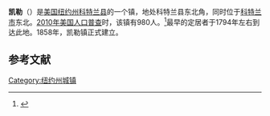 {{Infobox settlement
|official_name            = 凯勒
|settlement_type          = 镇
|nickname                 = 
|motto                    =

<!-- Images -->
|image_skyline            = 
|imagesize                = 
|image_caption            = 
|image_flag               = 
|image_seal               =

<!-- Maps -->
|pushpin_map              = New York
|pushpin_label            = 凯勒
|pushpin_label_position   = <!-- the position of the pushpin label: left, right, top, bottom, none -->
|pushpin_map_caption      =
|pushpin_mapsize          =
|image_map                = 
|mapsize                  = 
|map_caption              = 
|image_map1               = 
|mapsize1                 = 
|map_caption1             =

<!-- Location -->
|coordinates_region       = US-NY
|subdivision_type         = [[国家|国家]]
|subdivision_name         = [[美国|美国]]
|subdivision_type1        = [[美国行政区划|州]]
|subdivision_name1        = [[纽约州|纽约州]]
|subdivision_type2        = [[纽约州行政区划|县]]
|subdivision_name2        = [[科特兰县_(纽约州)|科特兰县]]
|government_footnotes     = 
|government_type          = 
|established_title        = 
|established_date         =

<!-- Area -->
|unit_pref                = Imperial
|area_footnotes           = 
|area_magnitude           = 
|area_total_km2           = 112.69
|area_land_km2            = 112.61
|area_water_km2           = 0.08
|area_total_sq_mi         = 
|area_land_sq_mi          = 
|area_water_sq_mi         = 

<!-- Population -->
|population_as_of         = [[2010年美国人口普查|2010]]
|population_footnotes     = 
|population_total         = 980
|population_density_km2   = 8.7
|population_density_sq_mi =

<!-- General information -->
|timezone                 = [[美国东部时间|EST]]
|utc_offset               = -5
|timezone_DST             = EDT
|utc_offset_DST           = -4
|elevation_footnotes      = 
|elevation_m              = 509
|elevation_ft             = 1670
|latd = 42 |latm = 43 |lats = 29 |latNS = N
|longd = 75 |longm = 56 |longs = 19 |longEW = W

<!-- Area/postal codes & others -->
|postal_code_type         = [[美国邮政编码|邮政编码]]
|postal_code              = 13158
|area_code                = [[美国电话区号607|607]]
|website                  = 
|footnotes                = 
}}
'''凯勒'''（{{lang-en|Cuyler}}）是[[美国|美国]][[纽约州|纽约州]][[科特兰县_(纽约州)|科特兰县]]的一个镇，地处科特兰县东北角，同时位于[[科特兰|科特兰市]]东北。[[2010年美国人口普查|2010年美国人口普查]]时，该镇有980人。<ref name>{{cite web|url=http://factfinder2.census.gov|publisher=[[United_States_Census_Bureau|United States Census Bureau]]|title=American FactFinder|accessdate=2020-09-30|archive-date=2013-09-11|archive-url=https://web.archive.org/web/20130911234518/http://factfinder2.census.gov/|dead-url=no}}</ref>最早的定居者于1794年左右到达此地。1858年，凯勒镇正式建立。

== 参考文献 ==
{{reflist}}

{{NY-stub}}
[[Category:纽约州城镇|Category:纽约州城镇]]